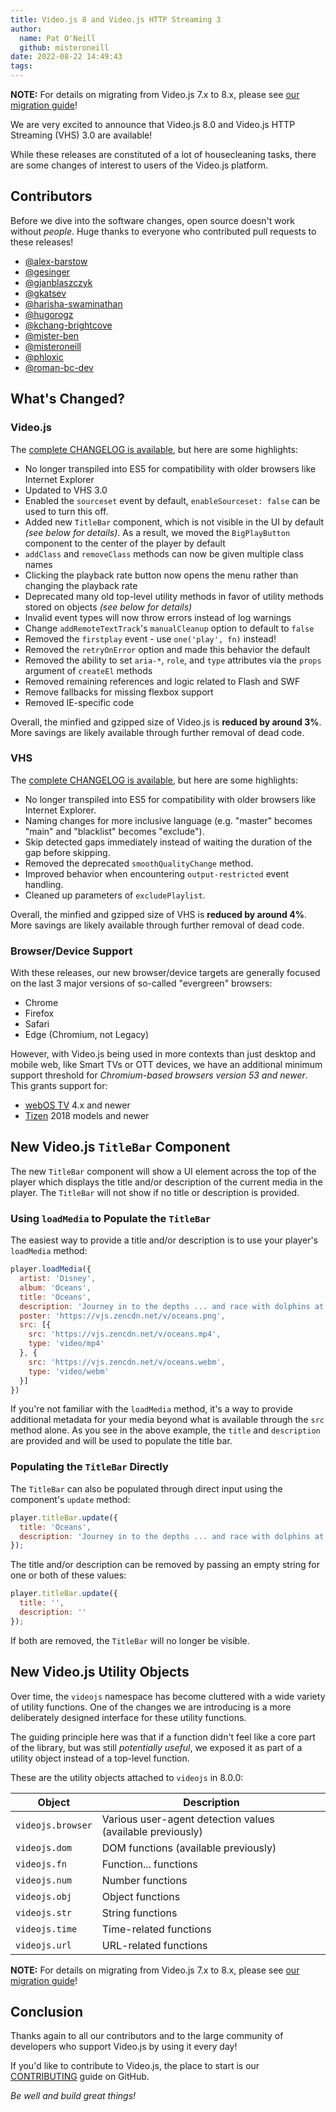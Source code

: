```yaml
---
title: Video.js 8 and Video.js HTTP Streaming 3
author:
  name: Pat O'Neill
  github: misteroneill
date: 2022-08-22 14:49:43
tags:
---
```


<div class="note">
  <p><b>NOTE:</b> For details on migrating from Video.js 7.x to 8.x, please see <a href="/guides/videojs-7-to-8/">our migration guide</a>!</p>
</div>

We are very excited to announce that Video.js 8.0 and Video.js HTTP Streaming (VHS) 3.0 are available!

While these releases are constituted of a lot of housecleaning tasks, there are some changes of interest to users of the Video.js platform.

## Contributors

Before we dive into the software changes, open source doesn't work without _people_. Huge thanks to everyone who contributed pull requests to these releases!

* [@alex-barstow](https://github.com/alex-barstow)
* [@gesinger](https://github.com/gesinger)
* [@gjanblaszczyk](https://github.com/gjanblaszczyk)
* [@gkatsev](https://github.com/gkatsev)
* [@harisha-swaminathan](https://github.com/harisha-swaminathan)
* [@hugorogz](https://github.com/hugorogz)
* [@kchang-brightcove](https://github.com/kchang-brightcove)
* [@mister-ben](https://github.com/mister-ben)
* [@misteroneill](https://github.com/misteroneill)
* [@phloxic](https://github.com/phloxic)
* [@roman-bc-dev](https://github.com/roman-bc-dev)

## What's Changed?
### Video.js

The [complete CHANGELOG is available](https://github.com/videojs/video.js/blob/TODO/CHANGELOG.md), but here are some highlights:

* No longer transpiled into ES5 for compatibility with older browsers like Internet Explorer
* Updated to VHS 3.0
* Enabled the `sourceset` event by default, `enableSourceset: false` can be used to turn this off.
* Added new `TitleBar` component, which is not visible in the UI by default _(see below for details)_. As a result, we moved the `BigPlayButton` component to the center of the player by default
* `addClass` and `removeClass` methods can now be given multiple class names
* Clicking the playback rate button now opens the menu rather than changing the playback rate
* Deprecated many old top-level utility methods in favor of utility methods stored on objects _(see below for details)_
* Invalid event types will now throw errors instead of log warnings
* Change `addRemoteTextTrack`'s `manualCleanup` option to default to `false`
* Removed the `firstplay` event - use `one('play', fn)` instead!
* Removed the `retryOnError` option and made this behavior the default
* Removed the ability to set `aria-*`, `role`, and `type` attributes via the `props` argument of `createEl` methods
* Removed remaining references and logic related to Flash and SWF
* Remove fallbacks for missing flexbox support
* Removed IE-specific code

Overall, the minfied and gzipped size of Video.js is **reduced by around 3%**. More savings are likely available through further removal of dead code.

### VHS

The [complete CHANGELOG is available](https://github.com/videojs/http-streaming/blob/TODO/CHANGELOG.md), but here are some highlights:

* No longer transpiled into ES5 for compatibility with older browsers like Internet Explorer.
* Naming changes for more inclusive language (e.g. "master" becomes "main" and "blacklist" becomes "exclude").
* Skip detected gaps immediately instead of waiting the duration of the gap before skipping.
* Removed the deprecated `smoothQualityChange` method.
* Improved behavior when encountering `output-restricted` event handling.
* Cleaned up parameters of `excludePlaylist`.

Overall, the minfied and gzipped size of VHS is **reduced by around 4%**. More savings are likely available through further removal of dead code.

### Browser/Device Support

With these releases, our new browser/device targets are generally focused on the last 3 major versions of so-called "evergreen" browsers:

* Chrome
* Firefox
* Safari
* Edge (Chromium, not Legacy)

However, with Video.js being used in more contexts than just desktop and mobile web, like Smart TVs or OTT devices, we have an additional minimum support threshold for _Chromium-based browsers version 53 and newer_. This grants support for:

* [webOS TV](https://webostv.developer.lge.com/discover/specifications/web-engine/) 4.x and newer
* [Tizen](https://developer.samsung.com/smarttv/develop/specifications/web-engine-specifications.html) 2018 models and newer

## New Video.js `TitleBar` Component

The new `TitleBar` component will show a UI element across the top of the player which displays the title and/or description of the current media in the player. The `TitleBar` will not show if no title or description is provided.

### Using `loadMedia` to Populate the `TitleBar`

The easiest way to provide a title and/or description is to use your player's `loadMedia` method:

```js
player.loadMedia({
  artist: 'Disney',
  album: 'Oceans',
  title: 'Oceans',
  description: 'Journey in to the depths ... and race with dolphins at play.',
  poster: 'https://vjs.zencdn.net/v/oceans.png',
  src: [{
    src: 'https://vjs.zencdn.net/v/oceans.mp4',
    type: 'video/mp4'
  }, {
    src: 'https://vjs.zencdn.net/v/oceans.webm',
    type: 'video/webm'
  }]
})
```

If you're not familiar with the `loadMedia` method, it's a way to provide additional metadata for your media beyond what is available through the `src` method alone. As you see in the above example, the `title` and `description` are provided and will be used to populate the title bar.

### Populating the `TitleBar` Directly

The `TitleBar` can also be populated through direct input using the component's `update` method:

```js
player.titleBar.update({
  title: 'Oceans',
  description: 'Journey in to the depths ... and race with dolphins at play.'
});
```

The title and/or description can be removed by passing an empty string for one or both of these values:

```js
player.titleBar.update({
  title: '',
  description: ''
});
```

If both are removed, the `TitleBar` will no longer be visible.

## New Video.js Utility Objects

Over time, the `videojs` namespace has become cluttered with a wide variety of utility functions. One of the changes we are introducing is a more deliberately designed interface for these utility functions.

The guiding principle here was that if a function didn't feel like a core part of the library, but was still _potentially useful_, we exposed it as part of a utility object instead of a top-level function.

These are the utility objects attached to `videojs` in 8.0.0:

Object                | Description
----------------------|--------------------------------------
`videojs.browser`     | Various user-agent detection values (available previously)
`videojs.dom`         | DOM functions (available previously)
`videojs.fn`          | Function... functions
`videojs.num`         | Number functions
`videojs.obj`         | Object functions
`videojs.str`         | String functions
`videojs.time`        | Time-related functions
`videojs.url`         | URL-related functions

<div class="note">
  <p><b>NOTE:</b> For details on migrating from Video.js 7.x to 8.x, please see <a href="/guides/videojs-7-to-8/">our migration guide</a>!</p>
</div>

## Conclusion

Thanks again to all our contributors and to the large community of developers who support Video.js by using it every day!

If you'd like to contribute to Video.js, the place to start is our [CONTRIBUTING](https://github.com/videojs/video.js/blob/main/CONTRIBUTING.md) guide on GitHub.

_Be well and build great things!_
